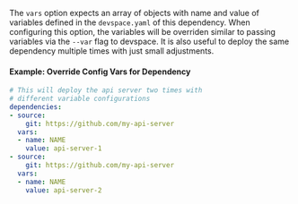 The `vars` option expects an array of objects with name and value of variables defined in the `devspace.yaml` of this dependency. When configuring this option, the variables will be overriden similar to passing variables via the `--var` flag to devspace.
It is also useful to deploy the same dependency multiple times with just small adjustments.

#### Example: Override Config Vars for Dependency
```yaml
# This will deploy the api server two times with
# different variable configurations
dependencies:
- source:
    git: https://github.com/my-api-server
  vars:
  - name: NAME
    value: api-server-1
- source:
    git: https://github.com/my-api-server
  vars:
  - name: NAME
    value: api-server-2
```
